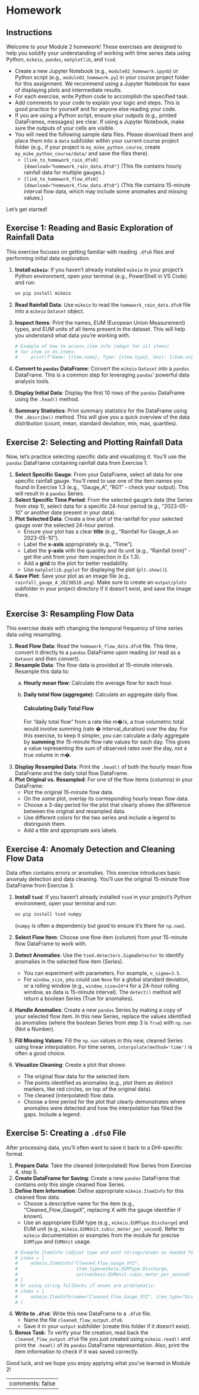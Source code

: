 # Homework {.unnumbered}

## Instructions

Welcome to your Module 2 homework! These exercises are designed to help you solidify your understanding of working with time series data using Python, `mikeio`, `pandas`, `matplotlib`, and `tsod`.

-   Create a new Jupyter Notebook (e.g., `module02_homework.ipynb`) or Python script (e.g., `module02_homework.py`) in your course project folder for this assignment. We recommend using a Jupyter Notebook for ease of displaying plots and intermediate results.
-   For each exercise, write Python code to accomplish the specified task.
-   Add comments to your code to explain your logic and steps. This is good practice for yourself and for anyone else reading your code.
-   If you are using a Python script, ensure your outputs (e.g., printed DataFrames, messages) are clear. If using a Jupyter Notebook, make sure the outputs of your cells are visible.
-   You will need the following sample data files. Please download them and place them into a `data` subfolder within your current course project folder (e.g., if your project is `my_mike_python_course`, create `my_mike_python_course/data/` and save the files there).
    -   `[link_to_homework_rain_dfs0]{download="homework_rain_data.dfs0"}` (This file contains hourly rainfall data for multiple gauges.)
    -   `[link_to_homework_flow_dfs0]{download="homework_flow_data.dfs0"}` (This file contains 15-minute interval flow data, which may include some anomalies and missing values.)

Let's get started!

## Exercise 1: Reading and Basic Exploration of Rainfall Data

This exercise focuses on getting familiar with reading `.dfs0` files and performing initial data exploration.

1.  **Install `mikeio`**: If you haven't already installed `mikeio` in your project's Python environment, open your terminal (e.g., PowerShell in VS Code) and run:

    ```powershell
    uv pip install mikeio
    ```

2.  **Read Rainfall Data**: Use `mikeio` to read the `homework_rain_data.dfs0` file into a `mikeio` `Dataset` object.
3.  **Inspect Items**: Print the names, EUM (European Union Measurement) types, and EUM units of all items present in the dataset. This will help you understand what data you're working with.

    ```python
    # Example of how to access item info (adapt for all items)
    # for item in ds.items:
    #     print(f"Name: {item.name}, Type: {item.type}, Unit: {item.unit}")
    ```

4.  **Convert to `pandas` DataFrame**: Convert the `mikeio` `Dataset` into a `pandas` DataFrame. This is a common step for leveraging `pandas`' powerful data analysis tools.
5.  **Display Initial Data**: Display the first 10 rows of the `pandas` DataFrame using the `.head()` method.
6.  **Summary Statistics**: Print summary statistics for the DataFrame using the `.describe()` method. This will give you a quick overview of the data distribution (count, mean, standard deviation, min, max, quartiles).

## Exercise 2: Selecting and Plotting Rainfall Data

Now, let's practice selecting specific data and visualizing it. You'll use the `pandas` DataFrame containing rainfall data from Exercise 1.

1.  **Select Specific Gauge**: From your DataFrame, select all data for one specific rainfall gauge. You'll need to use one of the item names you found in Exercise 1.3 (e.g., "Gauge_A", "RG1" - check your output). This will result in a `pandas` Series.
2.  **Select Specific Time Period**: From the selected gauge's data (the Series from step 1), select data for a specific 24-hour period (e.g., "2023-05-10" or another date present in your data).
3.  **Plot Selected Data**: Create a line plot of the rainfall for your selected gauge over the selected 24-hour period.
    *   Ensure your plot has a clear **title** (e.g., "Rainfall for Gauge_A on 2023-05-10").
    *   Label the **x-axis** appropriately (e.g., "Time").
    *   Label the **y-axis** with the quantity and its unit (e.g., "Rainfall (mm)" - get the unit from your item inspection in Ex 1.3).
    *   Add a **grid** to the plot for better readability.
    *   Use `matplotlib.pyplot` for displaying the plot (`plt.show()`).
4.  **Save Plot**: Save your plot as an image file (e.g., `rainfall_gauge_A_20230510.png`). Make sure to create an `output/plots` subfolder in your project directory if it doesn't exist, and save the image there.

## Exercise 3: Resampling Flow Data

This exercise deals with changing the temporal frequency of time series data using resampling.

1.  **Read Flow Data**: Read the `homework_flow_data.dfs0` file. This time, convert it directly to a `pandas` DataFrame upon reading (or read as a `Dataset` and then convert).
2.  **Resample Data**: The flow data is provided at 15-minute intervals. Resample this data to:
    a.  **Hourly mean flow**: Calculate the average flow for each hour.
    b.  **Daily total flow (aggregate)**: Calculate an aggregate daily flow.

        ::: {.callout-tip}
        #### Calculating Daily Total Flow
        For "daily total flow" from a rate like m�/s, a true volumetric total would involve summing (rate � interval_duration) over the day. For this exercise, to keep it simpler, you can calculate a daily aggregate by **summing** the 15-minute flow rate values for each day. This gives a value representing the sum of observed rates over the day, not a true volume in m�.
        :::

3.  **Display Resampled Data**: Print the `.head()` of both the hourly mean flow DataFrame and the daily total flow DataFrame.
4.  **Plot Original vs. Resampled**: For one of the flow items (columns) in your DataFrame:
    *   Plot the original 15-minute flow data.
    *   On the *same* plot, overlay its corresponding hourly mean flow data.
    *   Choose a 3-day period for the plot that clearly shows the difference between the original and resampled data.
    *   Use different colors for the two series and include a legend to distinguish them.
    *   Add a title and appropriate axis labels.

## Exercise 4: Anomaly Detection and Cleaning Flow Data

Data often contains errors or anomalies. This exercise introduces basic anomaly detection and data cleaning. You'll use the original 15-minute flow DataFrame from Exercise 3.

1.  **Install `tsod`**: If you haven't already installed `tsod` in your project's Python environment, open your terminal and run:

    ```powershell
    uv pip install tsod numpy
    ```

    (`numpy` is often a dependency but good to ensure it's there for `np.nan`).
2.  **Select Flow Item**: Choose one flow item (column) from your 15-minute flow DataFrame to work with.
3.  **Detect Anomalies**: Use the `tsod.detectors.SigmaDetector` to identify anomalies in the selected flow item (Series).
    *   You can experiment with parameters. For example, `n_sigma=3.5`.
    *   For `window_size`, you could use `None` for a global standard deviation, or a rolling window (e.g., `window_size=24*4` for a 24-hour rolling window, as data is 15-minute interval).
    The `detect()` method will return a boolean Series (True for anomalies).
4.  **Handle Anomalies**: Create a new `pandas` Series by making a copy of your selected flow item. In this new Series, replace the values identified as anomalies (where the boolean Series from step 3 is `True`) with `np.nan` (Not a Number).
5.  **Fill Missing Values**: Fill the `np.nan` values in this new, cleaned Series using linear interpolation. For time series, `interpolate(method='time')` is often a good choice.
6.  **Visualize Cleaning**: Create a plot that shows:
    *   The original flow data for the selected item.
    *   The points identified as anomalies (e.g., plot them as distinct markers, like red circles, on top of the original data).
    *   The cleaned (interpolated) flow data.
    *   Choose a time period for the plot that clearly demonstrates where anomalies were detected and how the interpolation has filled the gaps. Include a legend.

## Exercise 5: Creating a `.dfs0` File

After processing data, you'll often want to save it back to a DHI-specific format.

1.  **Prepare Data**: Take the cleaned (interpolated) flow Series from Exercise 4, step 5.
2.  **Create DataFrame for Saving**: Create a new `pandas` DataFrame that contains *only* this single cleaned flow Series.
3.  **Define Item Information**: Define appropriate `mikeio.ItemInfo` for this cleaned flow data.
    *   Choose a descriptive name for the item (e.g., "Cleaned_Flow_GaugeX", replacing X with the gauge identifier if known).
    *   Use an appropriate EUM type (e.g., `mikeio.EUMType.Discharge`) and EUM unit (e.g., `mikeio.EUMUnit.cubic_meter_per_second`). Refer to `mikeio` documentation or examples from the module for precise `EUMType` and `EUMUnit` usage.

    ```python
    # Example ItemInfo (adjust type and unit strings/enums as needed for your mikeio version):
    # items = [
    #     mikeio.ItemInfo("Cleaned_Flow_Gauge_XYZ", 
    #                      item_type=mikeio.EUMType.Discharge, 
    #                      unit=mikeio.EUMUnit.cubic_meter_per_second)
    # ]
    # Or using string fallbacks if enums are problematic:
    # items = [
    #     mikeio.ItemInfo(name="Cleaned_Flow_Gauge_XYZ", item_type="Discharge", unit="m^3/s")
    # ]
    ```

4.  **Write to `.dfs0`**: Write this new DataFrame to a `.dfs0` file.
    *   Name the file `cleaned_flow_output.dfs0`.
    *   Save it in your `output` subfolder (create this folder if it doesn't exist).
5.  **Bonus Task**: To verify your file creation, read back the `cleaned_flow_output.dfs0` file you just created using `mikeio.read()` and print the `.head()` of its `pandas` DataFrame representation. Also, print the item information to check if it was saved correctly.

Good luck, and we hope you enjoy applying what you've learned in Module 2!

---
comments: false
---